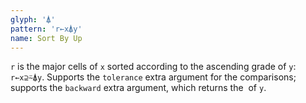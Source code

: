 ```yaml
---
glyph: '⍋'
pattern: 'r←x⍋y'
name: Sort By Up
---
```


`r` is the major cells of `x` sorted according to the ascending grade of `y`: `r←x⊇⍨⍋y`. Supports the `tolerance` extra argument for the comparisons; supports the `backward` extra argument, which returns the&nbsp;<primitive key="sort_by_down" />&nbsp;of `y`.